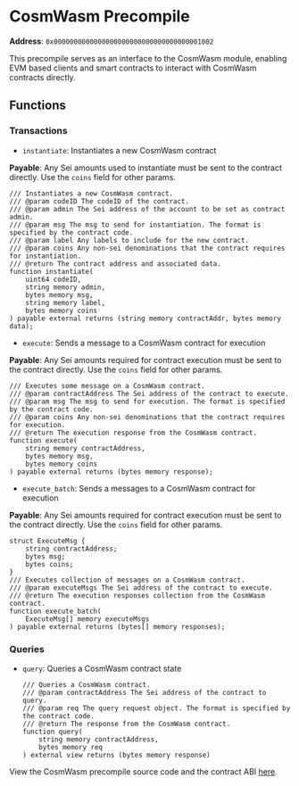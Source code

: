 
# CosmWasm Precompile

**Address**: `0x0000000000000000000000000000000000001002`

This precompile serves as an interface to the CosmWasm module, enabling EVM
based clients and smart contracts to interact with CosmWasm contracts directly.

## Functions

### Transactions

- `instantiate`: Instantiates a new CosmWasm contract

**Payable**: Any Sei amounts used to instantiate must be sent to the contract
directly. Use the `coins` field for other params.

```solidity
/// Instantiates a new CosmWasm contract.
/// @param codeID The codeID of the contract.
/// @param admin The Sei address of the account to be set as contract admin.
/// @param msg The msg to send for instantiation. The format is specified by the contract code.
/// @param label Any labels to include for the new contract.
/// @param coins Any non-sei denominations that the contract requires for instantiation.
/// @return The contract address and associated data.
function instantiate(
    uint64 codeID,
    string memory admin,
    bytes memory msg,
    string memory label,
    bytes memory coins
) payable external returns (string memory contractAddr, bytes memory data);
```

- `execute`: Sends a message to a CosmWasm contract for execution

**Payable**: Any Sei amounts required for contract execution must be sent to the
contract directly. Use the `coins` field for other params.

```solidity
/// Executes some message on a CosmWasm contract.
/// @param contractAddress The Sei address of the contract to execute.
/// @param msg The msg to send for execution. The format is specified by the contract code.
/// @param coins Any non-sei denominations that the contract requires for execution.
/// @return The execution response from the CosmWasm contract.
function execute(
    string memory contractAddress,
    bytes memory msg,
    bytes memory coins
) payable external returns (bytes memory response);
```

- `execute_batch`: Sends a messages to a CosmWasm contract for execution

**Payable**: Any Sei amounts required for contract execution must be sent to the
contract directly. Use the `coins` field for other params.

```solidity
struct ExecuteMsg {
    string contractAddress;
    bytes msg;
    bytes coins;
}
/// Executes collection of messages on a CosmWasm contract.
/// @param executeMsgs The Sei address of the contract to execute.
/// @return The execution responses collection from the CosmWasm contract.
function execute_batch(
    ExecuteMsg[] memory executeMsgs
) payable external returns (bytes[] memory responses);
```

### Queries

- `query`: Queries a CosmWasm contract state
  ```solidity
  /// Queries a CosmWasm contract.
  /// @param contractAddress The Sei address of the contract to query.
  /// @param req The query request object. The format is specified by the contract code.
  /// @return The response from the CosmWasm contract.
  function query(
      string memory contractAddress,
      bytes memory req
  ) external view returns (bytes memory response)
  ```

<Callout type="info">View the CosmWasm precompile source code and the contract ABI [here](https://github.com/sei-protocol/sei-chain/tree/main/precompiles/wasmd).</Callout>
